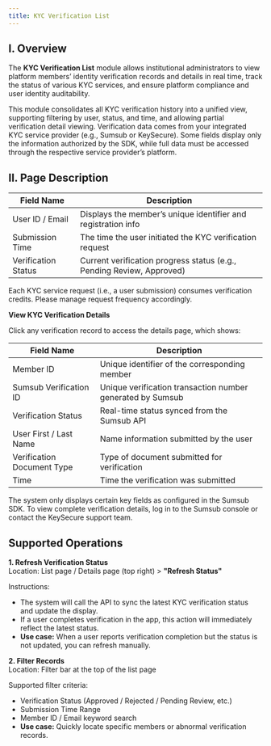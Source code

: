 ```yaml
---
title: KYC Verification List
---
```


## I. Overview

The **KYC Verification List** module allows institutional administrators to view platform members’ identity verification records and details in real time, track the status of various KYC services, and ensure platform compliance and user identity auditability.

This module consolidates all KYC verification history into a unified view, supporting filtering by user, status, and time, and allowing partial verification detail viewing. Verification data comes from your integrated KYC service provider (e.g., Sumsub or KeySecure). Some fields display only the information authorized by the SDK, while full data must be accessed through the respective service provider’s platform.

## II. Page Description

| Field Name | Description |
|------|------|
| User ID / Email | Displays the member’s unique identifier and registration info |
| Submission Time | The time the user initiated the KYC verification request |
| Verification Status | Current verification progress status (e.g., Pending Review, Approved) |

<Note>
Each KYC service request (i.e., a user submission) consumes verification credits. Please manage request frequency accordingly.
</Note>

**View KYC Verification Details**  

Click any verification record to access the details page, which shows:

| Field Name | Description |
|------|------|
| Member ID | Unique identifier of the corresponding member |
| Sumsub Verification ID | Unique verification transaction number generated by Sumsub |
| Verification Status | Real-time status synced from the Sumsub API |
| User First / Last Name | Name information submitted by the user |
| Verification Document Type | Type of document submitted for verification |
| Time | Time the verification was submitted |

<Note>
The system only displays certain key fields as configured in the Sumsub SDK. To view complete verification details, log in to the Sumsub console or contact the KeySecure support team.
</Note>

## Supported Operations

**1. Refresh Verification Status**  
Location: List page / Details page (top right) > **"Refresh Status"**  

Instructions:  
- The system will call the API to sync the latest KYC verification status and update the display.  
- If a user completes verification in the app, this action will immediately reflect the latest status.  
- **Use case:** When a user reports verification completion but the status is not updated, you can refresh manually.

**2. Filter Records**  
Location: Filter bar at the top of the list page  

Supported filter criteria:  
- Verification Status (Approved / Rejected / Pending Review, etc.)  
- Submission Time Range  
- Member ID / Email keyword search  
- **Use case:** Quickly locate specific members or abnormal verification records.

